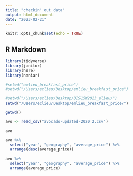 ```yaml
---
title: "checkin' out data"
output: html_document
date: "2023-02-21"
---
```


```r
knitr::opts_chunk$set(echo = TRUE)
```

## R Markdown

```r
library(tidyverse)
library(janitor)
library(here)
library(naniar)
```

```r
#setwd("emlieu_breakfast_price")
#setwd("/Users/eclieu/Desktop/emlieu_breakfast_price")

#setwd("/Users/eclieu/Desktop/BIS15W2023_elieu/")
setwd("/Users/eclieu/Desktop/emlieu_breakfast_price/")
```
```r
getwd()
```

```r
avo <- read_csv("avocado-updated-2020 2.csv")
```

```r
avo
```
```r
avo %>% 
  select("year", "geography", "average_price") %>% 
  arrange(desc(average_price))
```
```r
avo %>% 
  select("year", "geography", "average_price") %>% 
  arrange(average_price)
```

